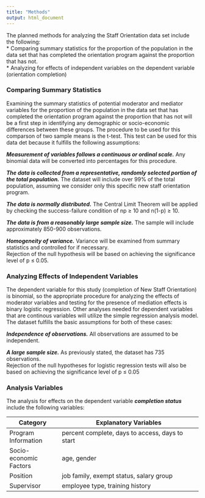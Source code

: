 ---
title: "Methods"
output: html_document
---

The planned methods for analyzing the Staff Orientation data set include the following:  
* Comparing summary statistics for the proportion of the population in the data set that has completed the orientation program against the proportion that has not.  
* Analyzing for effects of independent variables on the dependent variable (orientation completion)  

### Comparing Summary Statistics
Examining the summary statistics of potential moderator and mediator variables for the proportion of the population in the data set that has completed the orientation program against the proportion that has not will be a first step in identifying any demographic or socio-economic differences between these groups. The procedure to be used for this comparson of two sample means is the t-test. This test can be used for this data det because it fulfills the following assumptions: 

__*Measurement of variables follows a continuous or ordinal scale.*__ Any binomial data will be converted into percentages for this procedure.  

__*The data is collected from a representative, randomly selected portion of the total population.*__ The dataset will include over 99% of the total population, assuming we consider only this specific new staff orientation program. 

__*The data is normally distributed.*__ The Central Limit Theorem will be applied by checking the success-failure condition of np ≥ 10 and n(1-p) ≥ 10.  

__*The data is from a reasonably large sample size.*__ The sample will include approximately 850-900 observations.  

__*Homogeneity of variance.*__ Variance will be examined from summary statistics and controlled for if necessary.  
Rejection of the null hypothesis will be based on achieving the significance level of p ≤ 0.05.  

### Analyzing Effects of Independent Variables  
The dependent variable for this study (completion of New Staff Orientation) is binomial, so the appropriate procedure for analyzing the effects of moderator variables and testing for the presence of mediation effects is binary logistic regression. Other analyses needed for dependent variables that are continous variables will utilize the simple regression analysis model. The dataset  fulfills the basic assumptions for both of these cases:  

__*Independence of observations.*__ All observations are assumed to be independent.  

__*A large sample size.*__ As previously stated, the dataset has 735 observations.  
Rejection of the null hypotheses for logistic regression tests will also be based on achieving the significance level of p ≤ 0.05

### Analysis Variables
The analysis for effects on the dependent variable __*completion status*__ include the following variables:

Category                | Explanatory Variables
----------------------- | --------------------------------------------------------------
Program Information     | percent complete, days to access, days to start
Socio-economic Factors  | age, gender
Position                | job family, exempt status, salary group 
Supervisor              | employee type, training history


